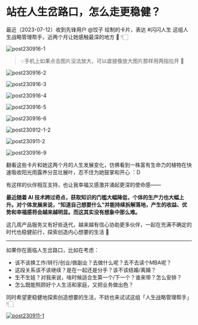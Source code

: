 # 站在人生岔路口，怎么走更稳健？

最近（2023-07-12）收到先锋用户 @饺子 绘制的卡片，表达 #闪闪人生 这组人生战略管理帮手，近两个月让她感触最深的地方 🥰 👇🏻



![post230916-1](https://cdn.sunnyhuang.net/share/post230916-1.png/webp ':size=200')

> 💡手机上如果点击图片没法放大，可以直接像放大图片那样用两指拉开 🫳


![post230916-2](https://cdn.sunnyhuang.net/share/post230916-2.png/webp ':size=200')


![post230916-3](https://cdn.sunnyhuang.net/share/post230916-3.png/webp ':size=200')

![post230916-4](https://cdn.sunnyhuang.net/share/post230916-4.png/webp ':size=200')

![post230916-5](https://cdn.sunnyhuang.net/share/post230916-5.png/webp ':size=200')

![post230916-6](https://cdn.sunnyhuang.net/share/post230916-6.png/webp ':size=200')

![post230912-1-2](https://cdn.sunnyhuang.net/share/post230912-1-2.png/webp ':size=200')

![post230911-2](https://cdn.sunnyhuang.net/share/post230911-2.png/webp ':size=200')

![post230916-9](https://cdn.sunnyhuang.net/share/post230916-9.png/webp ':size=200')




翻看这些卡片和她这两个月的人生发展变化，仿佛看到一株富有生命力的植物在快速吸收阳光雨露养分茁壮展叶，忍不住为她鼓掌和开心 ：D

有这样的伙伴相互支持，也让我幸福又感激并涌起更深的使命感——

**最近随着 AI 技术跨过奇点，获取知识的门槛大幅降低，个体的生产力也大幅上升。对个体发展来说，“知道自己想要什么”并能持续拆解落地，产生的收益、优势和幸福感将会越来越明显。而这其实没有想象中那么难。**

这几周产品服务又有好些迭代，越来越有信心协助更多伙伴，一起在充满不确定的时代也稳健前行，探索创造内心想要的生活 🤗

---

如果你在面临人生岔路口，比如在考虑：
* 该不该换工作/转行/创业/做副业？去做什么呢？去不去读个MBA呢？
* 这段关系该不该继续？是在一起还是分手？该不该结婚/离婚？
* 生不生娃？对我来说，啥时候适合生第一个/下一个？谁来带？怎么安排？
* 怎么既能照顾好个人生活和家庭，又把业务做出色？

同时希望更稳健地探索创造想要的生活，不妨也来试试这组「人生战略管理帮手」 👇🏻




[![post230911-1](https://cdn.sunnyhuang.net/share/post240331-3.jpg)](/)